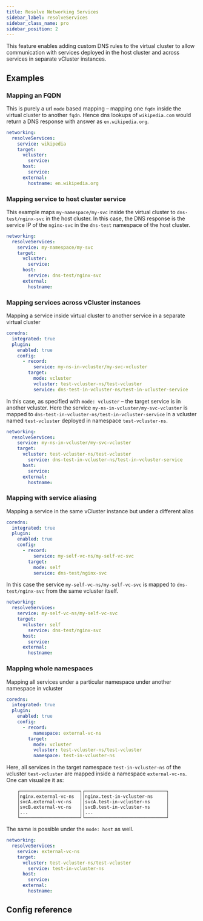 ```yaml
---
title: Resolve Networking Services
sidebar_label: resolveServices
sidebar_class_name: pro
sidebar_position: 2
---
```




[comment]: # (https://www.vcluster.com/pro/docs/features/cross_vcluster_coredns_plugin)

This feature enables adding custom DNS rules to the virtual cluster to allow communication with services deployed in the host cluster and across services in separate vCluster instances.


## Examples

### Mapping an FQDN

This is purely a url `mode` based mapping – mapping one `fqdn` inside the virtual cluster to another `fqdn`.
Hence dns lookups of `wikipedia.com` would return a DNS response with answer as `en.wikipedia.org`.

```yaml
networking:
  resolveServices:
    service: wikipedia
    target:
      vcluster:
        service:
      host:
        service:
      external:
        hostname: en.wikipedia.org
```

### Mapping service to host cluster service

This example maps `my-namespace/my-svc` inside the virtual cluster to `dns-test/nginx-svc` in the host cluster.  In this case, the DNS response is the service IP of the `nginx-svc` in the `dns-test` namespace of the host cluster.

```yaml
networking:
  resolveServices:
    service: my-namespace/my-svc
    target:
      vcluster:
        service:
      host:
        service: dns-test/nginx-svc
      external:
        hostname:
```

### Mapping services across vCluster instances

Mapping a service inside virtual cluster to another service in a separate virtual cluster
```yaml
coredns:
  integrated: true
  plugin:
    enabled: true
    config:
      - record:
          service: my-ns-in-vcluster/my-svc-vcluster
        target:
          mode: vcluster
          vcluster: test-vcluster-ns/test-vcluster
          service: dns-test-in-vcluster-ns/test-in-vcluster-service
```

In this case, as specified with `mode: vcluster` – the target service is in another vcluster.
Here the service `my-ns-in-vcluster/my-svc-vcluster` is mapped to  `dns-test-in-vcluster-ns/test-in-vcluster-service` in
a vcluster named `test-vcluster` deployed in namespace `test-vcluster-ns`.


```yaml
networking:
  resolveServices:
    service: my-ns-in-vcluster/my-svc-vcluster
    target:
      vcluster: test-vcluster-ns/test-vcluster
        service: dns-test-in-vcluster-ns/test-in-vcluster-service
      host:
        service:
      external:
        hostname:
```

### Mapping with service aliasing

Mapping a service in the same vCluster instance but under a different alias
```yaml
coredns:
  integrated: true
  plugin:
    enabled: true
    config:
      - record:
          service: my-self-vc-ns/my-self-vc-svc
        target:
          mode: self
          service: dns-test/nginx-svc
```
In this case the service `my-self-vc-ns/my-self-vc-svc` is mapped to `dns-test/nginx-svc` from the same vcluster itself.


```yaml
networking:
  resolveServices:
    service: my-self-vc-ns/my-self-vc-svc
    target:
      vcluster: self
        service: dns-test/nginx-svc
      host:
        service:
      external:
        hostname:
```

### Mapping whole namespaces

Mapping all services under a particular namespace under another namespace in vcluster
```yaml
coredns:
  integrated: true
  plugin:
    enabled: true
    config:
      - record:
          namespace: external-vc-ns
        target:
          mode: vcluster
          vcluster: test-vcluster-ns/test-vcluster
          namespace: test-in-vcluster-ns
```

Here, all services in the target namespace `test-in-vcluster-ns` of the vcluster `test-vcluster` are mapped inside a namespace
`external-vc-ns`.
One can visualize it as:
```
    ┌──────────────────────┐┌──────────────────────────────┐
    │nginx.external-vc-ns  ││nginx.test-in-vcluster-ns     │
    │svcA.external-vc-ns   ││svcA.test-in-vcluster-ns      │
    │svcB.external-vc-ns   ││svcB.test-in-vcluster-ns      │
    │...                   ││...                           │
    └──────────────────────┘└──────────────────────────────┘

```

The same is possible under the `mode: host` as well.


```yaml
networking:
  resolveServices:
    service: external-vc-ns
    target:
      vcluster: test-vcluster-ns/test-vcluster
        service: test-in-vcluster-ns
      host:
        service:
      external:
        hostname:
```

## Config reference

<ResolveServices/>
